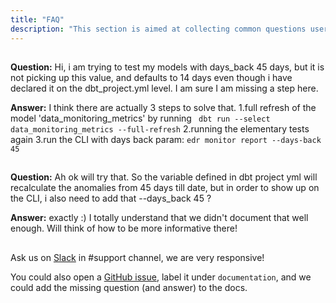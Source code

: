 ```yaml
---
title: "FAQ"
description: "This section is aimed at collecting common questions users have to provide documented answers."
---
```

##

**Question:** Hi, i am trying to test my models with days_back 45 days, but it is not picking up this value, and defaults to 14 days even though i have declared it on the dbt_project.yml level. I am sure I am missing a step here.

**Answer:** I think there are actually 3 steps to solve that.
1.full refresh of the model 'data_monitoring_metrics' by running ``` dbt run --select data_monitoring_metrics --full-refresh```
2.running the elementary tests again
3.run the CLI with days back param: ```edr monitor report --days-back 45```
##

**Question:** Ah ok will try that. So the variable defined in dbt project yml will recalculate the anomalies from 45 days till date, but in order to show up on the CLI, i also need to add that --days_back 45 ?

**Answer:** exactly :)
I totally understand that we didn't document that well enough.
Will think of how to be more informative there!
##

Ask us on [Slack](https://join.slack.com/t/elementary-community/shared_invite/zt-uehfrq2f-zXeVTtXrjYRbdE_V6xq4Rg) in #support channel, we are very responsive!
  
You could also open a [GitHub issue](https://github.com/elementary-data/elementary/issues/new), label it under `documentation`, and we could add the missing question (and answer) to the docs. 